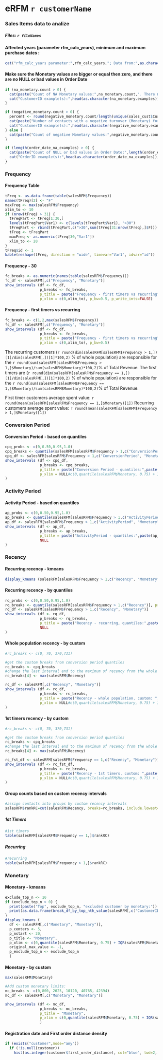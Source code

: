eRFM `r customerName`
========================================================

### Sales Items data to analize
##### Files: `r fileNames`
#### Affected years (parameter rfm_calc_years), minimum and  maximum purchase dates :
```r
cat("rfm_calc_years parameter:",rfm_calc_years,"; Data from:",as.character(min(act_sales_item$OrderDate)), "; to:", as.character(max(act_sales_item$OrderDate)))
```
#### Make sure the Monetary values are bigger or equal then zero, and there are no NULL or bad values in Order Date
```r
if (na_monetary.count > 0) {
  cat(paste("Count of NA Monetary values:",na_monetary.count,". There might be NA value in order file prize column. "), "\n")
  cat("CustomerID example(s):",head(as.character(na_monetary.examples)), "was (were) excluded from analisys")
}

if (negative_monetary.count > 0) {
  percent <- round(negative_monetary.count/length(unique(sales_cust$CustomerID))*100,2)
  cat(paste("Number of contacts with a negative turnover (Monetary) for the given time period:",negative_monetary.count,' (', percent, '% of the contacts)'), "\n")
  cat("CustomerID example(s):",head(as.character(negative_monetary.examples)), "was (were) excluded from analisys")
} else {
  cat(paste("Count of negative Monetary values:",negative_monetary.count))
}

if (length(order_date_na_examples) > 0) {
  cat(paste("Count of NULL or bad values in Order Date:",length(order_date_na_examples)), "\n")
  cat("OrderID example(s):",head(as.character(order_date_na_examples)), "was (were) excluded from analisys")
}

```

### Frequency
#### Frequency Table
```r

tFreq <- as.data.frame(table(salesRFM$Frequency))
names(tFreq)[2] <- "F"
maxFreq <- max(salesRFM$Frequency)
xlim_to <- 10
if (nrow(tFreq) > 31) {
  tFreqPart <- tFreq[1:30,]
  levels(tFreqPart$Var1) <- c(levels(tFreqPart$Var1), ">30")
  tFreqPart <- rbind(tFreqPart,c(">30",sum(tFreq[31:nrow(tFreq),]$F)))
  tFreq <- tFreqPart
  maxFreq <- as.numeric(tFreq[30,"Var1"])
  xlim_to <- 20
}
tFreq$id <- 1
kable(reshape(tFreq, direction = "wide", timevar="Var1", idvar="id"))
```
#### Frequency - 30
```r
fc_breaks <- as.numeric(names(table(salesRFM$Frequency)))
fc_df <- salesRFM[,c("Frequency", "Monetary")]
show_intervals (df <- fc_df, 
                p_breaks <- fc_breaks, 
                p_title = paste("Frequency - first timers vs recurring"), 
                p_xlim = c(0,xlim_to), p_bw=0.5, p_write_ints=FALSE)

```

#### Frequency - first timers vs recurring
```r

fc_breaks <- c(1,2,max(salesRFM$Frequency))
fc_df <- salesRFM[,c("Frequency", "Monetary")]
show_intervals (df <- fc_df, 
                p_breaks <- fc_breaks, 
                p_title = paste("Frequency - first timers vs recurring"), 
                p_xlim = c(0,xlim_to), p_bw=0.5)

```

The recurring customers (`r round(dim(salesRFM[salesRFM$Frequency > 1,])[1]/dim(salesRFM[,])[1]*100,2)` % of whole population) are responsible for the `r round(sum(salesRFM[salesRFM$Frequency > 1,]$Monetary)/sum(salesRFM$Monetary)*100,2)`% of Total Revenue. The first timers are (`r round(dim(salesRFM[salesRFM$Frequency == 1,])[1]/dim(salesRFM[,])[1]*100,2)` % of whole population) are responsible for the `r round(sum(salesRFM[salesRFM$Frequency == 1,]$Monetary)/sum(salesRFM$Monetary)*100,2)`% of Total Revenue.

First timer customers average spent value: `r round(mean(salesRFM[salesRFM$Frequency == 1,]$Monetary)[1])` 
Recurring customers average spent value: `r round(mean(salesRFM[salesRFM$Frequency > 1,]$Monetary)[1])` 

### Conversion Period
#### Conversion Period - based on quantiles
```r
cpq_probs <- c(0,0.50,0.95,1.0)
cpq_breaks <- quantile(salesRFM[salesRFM$Frequency > 1,c("ConversionPeriod")], probs=cpq_probs)
cpq_df <- salesRFM[salesRFM$Frequency > 1,c("ConversionPeriod", "Monetary")]
show_intervals (df <- cpq_df, 
                p_breaks <- cpq_breaks, 
                p_title = paste("Conversion Period - quantiles:",paste(cpq_probs,collapse=",")), 
                p_xlim = NULL#c(0,quantile(salesRFM$Monetary, 0.75) + IQR(salesRFM$Monetary) * 4)
)
```

### Activity Period
#### Activity Period - based on quantiles
```r
ap_probs <- c(0,0.50,0.95,1.0)
ap_breaks <- quantile(salesRFM[salesRFM$Frequency > 1,c("ActivityPeriod")], probs=ap_probs)
ap_df <- salesRFM[salesRFM$Frequency > 1,c("ActivityPeriod", "Monetary")]
show_intervals (df <- ap_df, 
                p_breaks <- ap_breaks, 
                p_title = paste("ActivityPeriod - quantiles:",paste(ap_probs,collapse=",")), 
                NULL
)
```

### Recency
#### Recurring recency - kmeans
```r
display_kmeans (salesRFM[salesRFM$Frequency > 1,c("Recency", "Monetary")], 10, 20, "Recency", NULL,max(salesRFM$Recency))
```

#### Recurring recency - by quantiles
```r
rq_probs <- c(0,0.50,0.95,1.0)
rq_breaks <- quantile(salesRFM[salesRFM$Frequency > 1,c("Recency")], probs=rq_probs)
rq_df <- salesRFM[salesRFM$Frequency > 1,c("Recency", "Monetary")]
show_intervals (df <- rq_df, 
                p_breaks <- rq_breaks, 
                p_title = paste("Recency - recurring, quantiles:",paste(rq_probs,collapse=",")), 
                NULL
)
```

#### Whole population recency - by custom
```r
#rc_breaks <- c(0, 70, 370,731)

#get the custom breaks from conversion period quantiles
rc_breaks <- cpq_breaks
#change the last interval end to the maximum of recency from the whole population
rc_breaks[4] <- max(salesRFM$Recency)

rc_df <- salesRFM[,c("Recency", "Monetary")]
show_intervals (df <- rc_df, 
                p_breaks <- rc_breaks, 
                p_title = paste("Recency - whole population, custom: ",paste(rc_breaks,collapse=",")) , 
                p_xlim = NULL#c(0,quantile(salesRFM$Monetary, 0.75) + IQR(salesRFM$Monetary) * 4)
)

```

#### 1st timers recency - by custom
```r
#rc_breaks <- c(0, 70, 370,731)

#get the custom breaks from conversion period quantiles
rc_breaks <- cpq_breaks
#change the last interval end to the maximum of recency from the whole population
rc_breaks[4] <- max(salesRFM$Recency)

rc_fst_df <- salesRFM[salesRFM$Frequency == 1,c("Recency", "Monetary")]
show_intervals (df <- rc_fst_df, 
                p_breaks <- rc_breaks, 
                p_title = paste("Recency - 1st timers, custom: ",paste(rc_breaks,collapse=",")) , 
                p_xlim = NULL#c(0,quantile(salesRFM$Monetary, 0.75) + IQR(salesRFM$Monetary) * 4)
)
```

#### Group counts based on custom recency intervals
```r
#assign contacts into groups by custom recency intervals
salesRFM$rankRC=cut(salesRFM$Recency, breaks=rc_breaks, include.lowest=TRUE, dig.lab=10)
```
##### 1st Timers
```r
#1st timers
table(salesRFM[salesRFM$Frequency == 1,]$rankRC)
```
##### Recurring
```r
#recurring
table(salesRFM[salesRFM$Frequency > 1,]$rankRC)
```

### Monetary
#### Monetary - kmeans
```r
exclude_top_n <- 10
if (exclude_top_n > 0) {
  print(paste("Top", exclude_top_n, "excluded customer by monetary:"))
  print(as.data.frame(break_df_by_top_nth_value(salesRFM[,c("CustomerID", "Monetary")], 2, exclude_top_n)$top))
}
display_kmeans (
  df <- salesRFM[,c("Monetary", "Monetary")], 
  p_centers <- 5, 
  p_nstart <- 20, 
  p_title <- "Monetary", 
  p_xlim <- c(0,quantile(salesRFM$Monetary, 0.75) + IQR(salesRFM$Monetary) * 8),
  original_max_value <- -1,
  p_exclude_top_n <- exclude_top_n
  )
```

#### Monetary - by custom
```r
max(salesRFM$Monetary)

#Add custom monetary limits:
mc_breaks <- c(0,800, 2625, 10120, 40765, 42394)
mc_df <- salesRFM[,c("Monetary", "Monetary")]

show_intervals (df <- mc_df, 
                p_breaks <- mc_breaks, 
                p_title = "Monetary", 
                p_xlim = c(0,quantile(salesRFM$Monetary, 0.75) + IQR(salesRFM$Monetary) * 4)
                )
```
#### Registration date and First order distance density
```r
if (exists("customer",mode="any"))
  if (!is.null(customer))
    hist(as.integer(customer$first_order_distance), col="blue", lwd=2, main="First order distance histogram", ylab="Count of contacts", xlab="Elapsed days between the registration and the first order")
```
